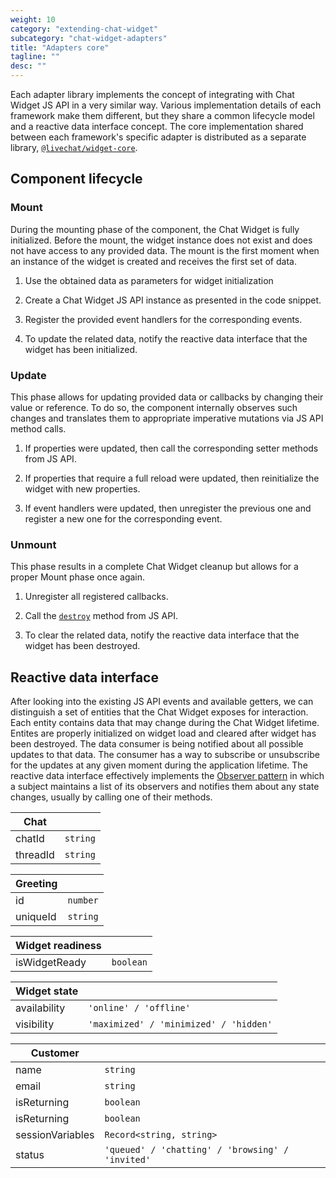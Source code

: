 ```yaml
---
weight: 10
category: "extending-chat-widget"
subcategory: "chat-widget-adapters"
title: "Adapters core"
tagline: ""
desc: ""
---
```


Each adapter library implements the concept of integrating with Chat Widget JS API in a very similar way.
Various implementation details of each framework make them different, but they share a common lifecycle model and a reactive data interface concept.
The core implementation shared between each framework's specific adapter is distributed as a separate library, [`@livechat/widget-core`](https://www.npmjs.com/package/@livechat/widget-core).

## Component lifecycle

### Mount

During the mounting phase of the component, the Chat Widget is fully initialized. Before the mount, the widget instance does not exist and does not have access to any provided data. The mount is the first moment when an instance of the widget is created and receives the first set of data.

1. Use the obtained data as parameters for widget initialization

2. Create a Chat Widget JS API instance as presented in the code snippet.

3. Register the provided event handlers for the corresponding events.

4. To update the related data, notify the reactive data interface that the widget has been initialized.

### Update

This phase allows for updating provided data or callbacks by changing their value or reference. To do so, the component internally observes such changes and translates them to appropriate imperative mutations via JS API method calls.

1. If properties were updated, then call the corresponding setter methods from JS API.

2. If properties that require a full reload were updated, then reinitialize the widget with new properties.

3. If event handlers were updated, then unregister the previous one and register a new one for the corresponding event.

### Unmount

This phase results in a complete Chat Widget cleanup but allows for a proper Mount phase once again.

1. Unregister all registered callbacks.

2. Call the [`destroy`](/docs/extending-chat-widget/javascript-api#destroy) method from JS API.

3. To clear the related data, notify the reactive data interface that the widget has been destroyed.

## Reactive data interface

After looking into the existing JS API events and available getters, we can distinguish a set of entities that the Chat Widget exposes for interaction.
Each entity contains data that may change during the Chat Widget lifetime.
Entites are properly initialized on widget load and cleared after widget has been destroyed.
The data consumer is being notified about all possible updates to that data.
The consumer has a way to subscribe or unsubscribe for the updates at any given moment during the application lifetime.
The reactive data interface effectively implements the [Observer pattern](https://www.dofactory.com/javascript/design-patterns/observer) in which a subject maintains a list of its observers and notifies them about any state changes, usually by calling one of their methods.

| **Chat** |          |
| -------- | -------- |
| chatId   | `string` |
| threadId | `string` |

| **Greeting** |          |
| ------------ | -------- |
| id           | `number` |
| uniqueId     | `string` |

| **Widget readiness** |           |
| -------------------- | --------- |
| isWidgetReady        | `boolean` |

| **Widget state** |                                        |
| ---------------- | -------------------------------------- |
| availability     | `'online' / 'offline'`                 |
| visibility       | `'maximized' / 'minimized' / 'hidden'` |

| **Customer**     |                                                  |
| ---------------- | ------------------------------------------------ |
| name             | `string`                                         |
| email            | `string`                                         |
| isReturning      | `boolean`                                        |
| isReturning      | `boolean`                                        |
| sessionVariables | `Record<string, string>`                         |
| status           | `'queued' / 'chatting' / 'browsing' / 'invited'` |
